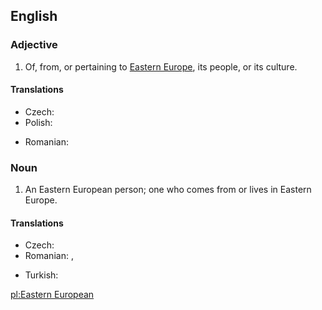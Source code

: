 ==English==

===Adjective===
{{en-adj|pos=[[Eastern]] [[European]]|-}}

# Of, from, or pertaining to [[Eastern Europe]], its people, or its culture.

====Translations====
{{trans-top|Eastern European}}
* Czech: {{t-|cs|východoevropský}}
* Polish: {{t-|pl|wschodnioeuropejski|m}}
{{trans-mid}}
* Romanian: {{t|ro|est-european}}
{{trans-bottom}}

===Noun===
{{en-noun|sg=[[Eastern]] [[European]]}}

# An Eastern European person; one who comes from or lives in Eastern Europe.

====Translations====
{{trans-top|Eastern European person}}
* Czech: {{t-|cs|Východoevropan|m}}
* Romanian: {{t|ro|est-european|m}}, {{t|ro|est-europeană|f}}
{{trans-mid}}
* Turkish: {{t|tr|Doğu Avrupalı}}
{{trans-bottom}}

[[pl:Eastern European]]